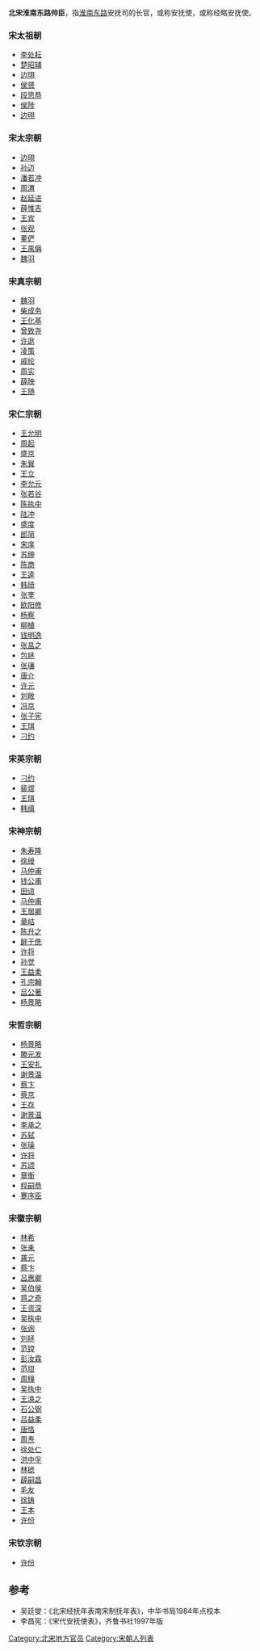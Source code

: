 '''北宋淮南东路帅臣'''，指[[淮南东路|淮南东路]]安抚司的长官，或称安抚使，或称经略安抚使。

===宋太祖朝===
*[[李处耘|李处耘]]
*[[楚昭辅|楚昭辅]]
*[[边珝|边珝]]
*[[侯赟|侯赟]]
*[[段思恭|段思恭]]
*[[侯陟|侯陟]]
*[[边珝|边珝]]
===宋太宗朝===
*[[边珝|边珝]]
*[[孙迈|孙迈]]
*[[潘若冲|潘若冲]]
*[[周渭|周渭]]
*[[赵延进|赵延进]]
*[[薛惟吉|薛惟吉]]
*[[王宾|王宾]]
*[[张观|张观]]
*[[董俨|董俨]]
*[[王禹偁|王禹偁]]
*[[魏羽|魏羽]]
===宋真宗朝===
*[[魏羽|魏羽]]
*[[柴成务|柴成务]]
*[[王化基|王化基]]
*[[曾致尧|曾致尧]]
*[[许逖|许逖]]
*[[凌策|凌策]]
*[[戚纶|戚纶]]
*[[周实|周实]]
*[[薛映|薛映]]
*[[王随|王随]]
===宋仁宗朝===
*[[王允明|王允明]]
*[[周起|周起]]
*[[盛京|盛京]]
*[[朱巽|朱巽]]
*[[王立|王立]]
*[[李允元|李允元]]
*[[张若谷|张若谷]]
*[[陈执中|陈执中]]
*[[陆冲|陆冲]]
*[[盛度|盛度]]
*[[郎简|郎简]]
*[[宋庠|宋庠]]
*[[苏绅|苏绅]]
*[[陈商|陈商]]
*[[王逵|王逵]]
*[[韩琦|韩琦]]
*[[张奎|张奎]]
*[[欧阳修|欧阳修]]
*[[杨察|杨察]]
*[[柳植|柳植]]
*[[钱明逸|钱明逸]]
*[[张昷之|张昷之]]
*[[包拯|包拯]]
*[[张瓖|张瓖]]
*[[唐介|唐介]]
*[[许元|许元]]
*[[刘敞|刘敞]]
*[[冯京|冯京]]
*[[张子宪|张子宪]]
*[[王琪|王琪]]
*[[刁约|刁约]]
===宋英宗朝===
*[[刁约|刁约]]
*[[裴煜|裴煜]]
*[[王琪|王琪]]
*[[韩缜|韩缜]]
===宋神宗朝===
*[[朱寿隆|朱寿隆]]
*[[徐绶|徐绶]]
*[[马仲甫|马仲甫]]
*[[钱公甫|钱公甫]]
*[[田谅|田谅]]
*[[马仲甫|马仲甫]]
*[[王居卿|王居卿]]
*[[章岵|章岵]]
*[[陈升之|陈升之]]
*[[鲜于侁|鲜于侁]]
*[[许将|许将]]
*[[孙觉|孙觉]]
*[[王益柔|王益柔]]
*[[孔宗翰|孔宗翰]]
*[[吕公著|吕公著]]
*[[杨景略|杨景略]]
===宋哲宗朝===
*[[杨景略|杨景略]]
*[[滕元发|滕元发]]
*[[王安礼|王安礼]]
*[[谢景温|谢景温]]
*[[蔡卞|蔡卞]]
*[[蔡京|蔡京]]
*[[王存|王存]]
*[[谢景温|谢景温]]
*[[李承之|李承之]]
*[[苏轼|苏轼]]
*[[张璪|张璪]]
*[[许将|许将]]
*[[苏颂|苏颂]]
*[[章衡|章衡]]
*[[程嗣恭|程嗣恭]]
*[[蹇序臣|蹇序臣]]
===宋徽宗朝===
*[[林希|林希]]
*[[张耒|张耒]]
*[[龚元|龚元]]
*[[蔡卞|蔡卞]]
*[[吕惠卿|吕惠卿]]
*[[吴伯侯|吴伯侯]]
*[[蒋之奇|蒋之奇]]
*[[王资深|王资深]]
*[[吴执中|吴执中]]
*[[张询|张询]]
*[[刘拯|刘拯]]
*[[范镗|范镗]]
*[[彭汝霖|彭汝霖]]
*[[范坦|范坦]]
*[[周穜|周穜]]
*[[吴执中|吴执中]]
*[[王涣之|王涣之]]
*[[石公弼|石公弼]]
*[[吕益柔|吕益柔]]
*[[唐恪|唐恪]]
*[[周焘|周焘]]
*[[徐处仁|徐处仁]]
*[[洪中孚|洪中孚]]
*[[林摅|林摅]]
*[[薛嗣昌|薛嗣昌]]
*[[毛友|毛友]]
*[[徐铸|徐铸]]
*[[王本|王本]]
*[[许份|许份]]
===宋钦宗朝===
*[[许份|许份]]


==参考==
*吴廷燮：《北宋经抚年表南宋制抚年表》，中华书局1984年点校本
*李昌宪：《宋代安抚使表》，齐鲁书社1997年版

[[Category:北宋地方官员|Category:北宋地方官员]]
[[Category:宋朝人列表|Category:宋朝人列表]]